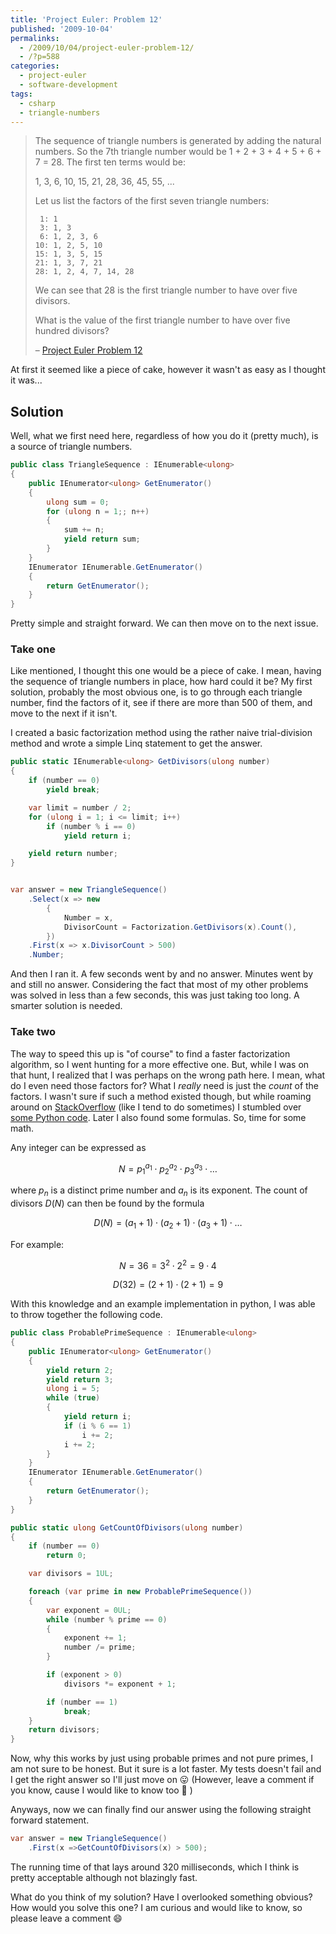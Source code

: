 ---
title: 'Project Euler: Problem 12'
published: '2009-10-04'
permalinks:
  - /2009/10/04/project-euler-problem-12/
  - /?p=588
categories:
  - project-euler
  - software-development
tags:
  - csharp
  - triangle-numbers
---

> The sequence of triangle numbers is generated by adding the natural numbers. So the 7th triangle number would be 1 + 2 + 3 + 4 + 5 + 6 + 7 = 28. The first ten terms would be:
>
> 1, 3, 6, 10, 15, 21, 28, 36, 45, 55, ...
>
> Let us list the factors of the first seven triangle numbers:
>
> ```text
>  1: 1
>  3: 1, 3
>  6: 1, 2, 3, 6
> 10: 1, 2, 5, 10
> 15: 1, 3, 5, 15
> 21: 1, 3, 7, 21
> 28: 1, 2, 4, 7, 14, 28
> ```
>
> We can see that 28 is the first triangle number to have over five divisors.
>
> What is the value of the first triangle number to have over five hundred divisors?
>
> – [Project Euler Problem 12](https://projecteuler.net/problem=12)

At first it seemed like a piece of cake, however it wasn't as easy as I thought it was...

## Solution

Well, what we first need here, regardless of how you do it (pretty much), is a source of triangle numbers.

```csharp
public class TriangleSequence : IEnumerable<ulong>
{
    public IEnumerator<ulong> GetEnumerator()
    {
        ulong sum = 0;
        for (ulong n = 1;; n++)
        {
            sum += n;
            yield return sum;
        }
    }
    IEnumerator IEnumerable.GetEnumerator()
    {
        return GetEnumerator();
    }
}
```

Pretty simple and straight forward. We can then move on to the next issue.

### Take one

Like mentioned, I thought this one would be a piece of cake. I mean, having the sequence of triangle numbers in place, how hard could it be? My first solution, probably the most obvious one, is to go through each triangle number, find the factors of it, see if there are more than 500 of them, and move to the next if it isn't.

I created a basic factorization method using the rather naive trial-division method and wrote a simple Linq statement to get the answer.

```csharp
public static IEnumerable<ulong> GetDivisors(ulong number)
{
    if (number == 0)
        yield break;

    var limit = number / 2;
    for (ulong i = 1; i <= limit; i++)
        if (number % i == 0)
            yield return i;

    yield return number;
}


var answer = new TriangleSequence()
    .Select(x => new
        {
            Number = x,
            DivisorCount = Factorization.GetDivisors(x).Count(),
        })
    .First(x => x.DivisorCount > 500)
    .Number;
```

And then I ran it. A few seconds went by and no answer. Minutes went by and still no answer. Considering the fact that most of my other problems was solved in less than a few seconds, this was just taking too long. A smarter solution is needed.

### Take two

The way to speed this up is "of course" to find a faster factorization algorithm, so I went hunting for a more effective one. But, while I was on that hunt, I realized that I was perhaps on the wrong path here. I mean, what do I even need those factors for? What I _really_ need is just the _count_ of the factors. I wasn't sure if such a method existed though, but while roaming around on [StackOverflow](http://stackoverflow.com/) (like I tend to do sometimes) I stumbled over [some Python code](http://stackoverflow.com/questions/110344/algorithm-to-calculate-the-number-of-divisors-of-a-given-number/118712#118712). Later I also found some formulas. So, time for some math.

Any integer can be expressed as

$$
N = p_1^{a_1} \cdot p_2^{a_2} \cdot p_3^{a_3} \cdot \ldots
$$

where $p_n$ is a distinct prime number and $a_n$ is its exponent. The count of divisors $D(N)$ can then be found by the formula

$$
D(N) = (a_1 + 1) \cdot (a_2 + 1) \cdot (a_3 + 1) \cdot \ldots
$$

For example:

$$
N = 36 = 3^2 \cdot 2^2 = 9 \cdot 4
$$

$$
D(32) = (2 + 1) \cdot (2 + 1) = 9
$$

With this knowledge and an example implementation in python, I was able to throw together the following code.

```csharp
public class ProbablePrimeSequence : IEnumerable<ulong>
{
    public IEnumerator<ulong> GetEnumerator()
    {
        yield return 2;
        yield return 3;
        ulong i = 5;
        while (true)
        {
            yield return i;
            if (i % 6 == 1)
                i += 2;
            i += 2;
        }
    }
    IEnumerator IEnumerable.GetEnumerator()
    {
        return GetEnumerator();
    }
}

public static ulong GetCountOfDivisors(ulong number)
{
    if (number == 0)
        return 0;

    var divisors = 1UL;

    foreach (var prime in new ProbablePrimeSequence())
    {
        var exponent = 0UL;
        while (number % prime == 0)
        {
            exponent += 1;
            number /= prime;
        }

        if (exponent > 0)
            divisors *= exponent + 1;

        if (number == 1)
            break;
    }
    return divisors;
}
```

Now, why this works by just using probable primes and not pure primes, I am not sure to be honest. But it sure is a lot faster. My tests doesn't fail and I get the right answer so I'll just move on 😛 (However, leave a comment if you know, cause I would like to know too 🙂 )

Anyways, now we can finally find our answer using the following straight forward statement.

```csharp
var answer = new TriangleSequence()
    .First(x =>GetCountOfDivisors(x) > 500);
```

The running time of that lays around 320 milliseconds, which I think is pretty acceptable although not blazingly fast.

What do you think of my solution? Have I overlooked something obvious? How would you solve this one? I am curious and would like to know, so please leave a comment 😄
